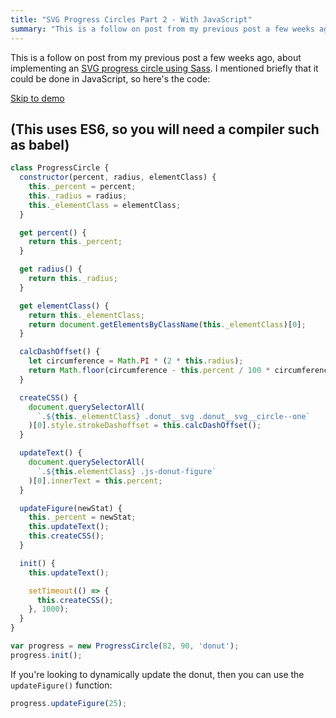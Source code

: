 ```yaml
---
title: "SVG Progress Circles Part 2 - With JavaScript"
summary: "This is a follow on post from my previous post a few weeks ago, about implementing an SVG progress"
---
```


This is a follow on post from my previous post a few weeks ago, about implementing an [SVG progress circle using Sass](/journal/pure-svg-progress-circles/). I mentioned briefly that it could be done in JavaScript, so here's the code:

[Skip to demo](https://codepen.io/sirbor/pen/XWLxayW)

## (This uses ES6, so you will need a compiler such as babel)

```javascript
class ProgressCircle {
  constructor(percent, radius, elementClass) {
    this._percent = percent;
    this._radius = radius;
    this._elementClass = elementClass;
  }

  get percent() {
    return this._percent;
  }

  get radius() {
    return this._radius;
  }

  get elementClass() {
    return this._elementClass;
    return document.getElementsByClassName(this._elementClass)[0];
  }

  calcDashOffset() {
    let circumference = Math.PI * (2 * this.radius);
    return Math.floor(circumference - this.percent / 100 * circumference);
  }

  createCSS() {
    document.querySelectorAll(
      `.${this._elementClass} .donut__svg .donut__svg__circle--one`
    )[0].style.strokeDashoffset = this.calcDashOffset();
  }

  updateText() {
    document.querySelectorAll(
      `.${this.elementClass} .js-donut-figure`
    )[0].innerText = this.percent;
  }

  updateFigure(newStat) {
    this._percent = newStat;
    this.updateText();
    this.createCSS();
  }

  init() {
    this.updateText();

    setTimeout(() => {
      this.createCSS();
    }, 1000);
  }
}

var progress = new ProgressCircle(82, 90, 'donut');
progress.init();
```

If you're looking to dynamically update the donut, then you can use the `updateFigure()` function:

```javascript
progress.updateFigure(25);
```
